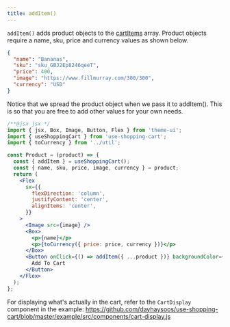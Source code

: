```yaml
---
title: addItem()
---
```


<div>

`addItem()` adds product objects to the [cartItems](api) array. Product objects require a
name, sku, price and currency values as shown below.

```json
{
  "name": "Bananas",
  "sku": "sku_GBJ2Ep8246qeeT",
  "price": 400,
  "image": "https://www.fillmurray.com/300/300",
  "currency": "USD"
}
```

Notice that we spread the product object when we pass it to addItem(). This is so that you are free to
add other values for your own needs.

```jsx
/**@jsx jsx */
import { jsx, Box, Image, Button, Flex } from 'theme-ui';
import { useShoppingCart } from 'use-shopping-cart';
import { toCurrency } from '../util';

const Product = (product) => {
  const { addItem } = useShoppingCart();
  const { name, sku, price, image, currency } = product;
  return (
    <Flex
      sx={{
        flexDirection: 'column',
        justifyContent: 'center',
        alignItems: 'center',
      }}
    >
      <Image src={image} />
      <Box>
        <p>{name}</p>
        <p>{toCurrency({ price: price, currency })}</p>
      </Box>
      <Button onClick={() => addItem({ ...product })} backgroundColor={'black'}>
        Add To Cart
      </Button>
    </Flex>
  );
};
```

For displaying what's actually in the cart, refer to the `CartDisplay` component in the example:
https://github.com/dayhaysoos/use-shopping-cart/blob/master/example/src/components/cart-display.js

</div>
